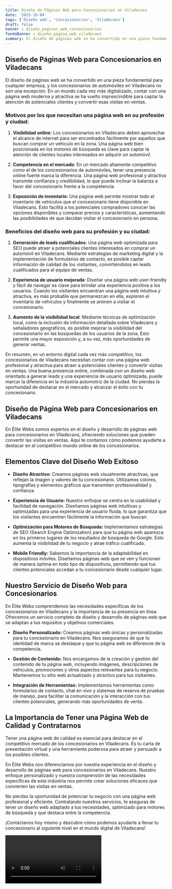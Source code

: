 ```yaml
---
title: Diseño de Páginas Web para Concesionarios en Viladecans
date: '2023-10-04'
tags: ['Diseño web', 'Concesionarios', 'Viladecans']
draft: false
banner : diseño_paginas_web_concesionarios
fondoBanner : diseño_pagina_web_viladecans
summary: El diseño de páginas web se ha convertido en una pieza fundamental para cualquier empresa, y los concesionarios de automóviles en Viladecans no son una excepción. En un mundo cada vez más digitalizado, contar con una página web moderna y atractiva se ha vuelto imprescindible para captar la atención de potenciales clientes y convertir esas visitas en ventas.
---
```


## Diseño de Páginas Web para Concesionarios en Viladecans

El diseño de páginas web se ha convertido en una pieza fundamental para cualquier empresa, y los concesionarios de automóviles en Viladecans no son una excepción. En un mundo cada vez más digitalizado, contar con una página web moderna y atractiva se ha vuelto imprescindible para captar la atención de potenciales clientes y convertir esas visitas en ventas.

### Motivos por los que necesitan una página web en su profesión y ciudad:

1. **Visibilidad online**: Los concesionarios en Viladecans deben aprovechar el alcance de internet para ser encontrados fácilmente por aquellos que buscan comprar un vehículo en la zona. Una página web bien posicionada en los motores de búsqueda es clave para captar la atención de clientes locales interesados en adquirir un automóvil.

2. **Competencia en el mercado**: En un mercado altamente competitivo como el de los concesionarios de automóviles, tener una presencia online fuerte marca la diferencia. Una página web profesional y atractiva transmite confianza y credibilidad, lo que puede inclinar la balanza a favor del concesionario frente a la competencia.

3. **Exposición de inventario**: Una página web permite mostrar todo el inventario de vehículos que el concesionario tiene disponible en Viladecans. Esto facilita a los potenciales compradores conocer las opciones disponibles y comparar precios y características, aumentando las posibilidades de que decidan visitar el concesionario en persona.

### Beneficios del diseño web para su profesión y su ciudad:

1. **Generación de leads cualificados**: Una página web optimizada para SEO puede atraer a potenciales clientes interesados en comprar un automóvil en Viladecans. Mediante estrategias de marketing digital y la implementación de formularios de contacto, es posible captar información de calidad de los visitantes, convirtiéndolos en leads cualificados para el equipo de ventas.

2. **Experiencia de usuario mejorada**: Diseñar una página web user-friendly y fácil de navegar es clave para brindar una experiencia positiva a los usuarios. Cuando los visitantes encuentran una página web intuitiva y atractiva, es más probable que permanezcan en ella, exploren el inventario de vehículos y finalmente se animen a visitar el concesionario.

3. **Aumento de la visibilidad local**: Mediante técnicas de optimización local, como la inclusión de información detallada sobre Viladecans y señaladores geográficos, es posible mejorar la visibilidad del concesionario en las búsquedas de los usuarios de la zona. Esto permite una mayor exposición y, a su vez, más oportunidades de generar ventas.

En resumen, en un entorno digital cada vez más competitivo, los concesionarios de Viladecans necesitan contar con una página web profesional y atractiva para atraer a potenciales clientes y convertir visitas en ventas. Una buena presencia online, combinada con un diseño web orientado a generar leads y una experiencia de usuario optimizada, puede marcar la diferencia en la industria automotriz de la ciudad. No pierdas la oportunidad de destacar en el mercado y alcanzar el éxito con tu concesionario.

<GifSeo />

<Cta />

## Diseño de Página Web para Concesionarios en Viladecans

En Élite Webs somos expertos en el diseño y desarrollo de páginas web para concesionarios en Viladecans, ofreciendo soluciones que pueden convertir las visitas en ventas. Aquí te contamos cómo podemos ayudarte a destacar en el competitivo mundo online de los concesionarios.

## Elementos Clave del Diseño Web Exitoso

- **Diseño Atractivo:** Creamos páginas web visualmente atractivas, que reflejan la imagen y valores de tu concesionario. Utilizamos colores, tipografías y elementos gráficos que transmiten profesionalidad y confianza.

- **Experiencia de Usuario:** Nuestro enfoque se centra en la usabilidad y facilidad de navegación. Diseñamos páginas web intuitivas y optimizadas para una experiencia de usuario fluida, lo que garantiza que los visitantes encuentren fácilmente la información que buscan.

- **Optimización para Motores de Búsqueda:** Implementamos estrategias de SEO (Search Engine Optimization) para que tu página web aparezca en los primeros lugares de los resultados de búsqueda de Google. Esto aumenta la visibilidad de tu negocio y atrae tráfico cualificado.

- **Mobile Friendly:** Sabemos la importancia de la adaptabilidad en dispositivos móviles. Diseñamos páginas web que se ven y funcionan de manera óptima en todo tipo de dispositivos, permitiendo que tus clientes potenciales accedan a tu concesionario desde cualquier lugar.

## Nuestro Servicio de Diseño Web para Concesionarios

En Élite Webs comprendemos las necesidades específicas de los concesionarios en Viladecans y la importancia de su presencia en línea. Ofrecemos un servicio completo de diseño y desarrollo de páginas web que se adaptan a tus requisitos y objetivos comerciales.

- **Diseño Personalizado:** Creamos páginas web únicas y personalizadas para tu concesionario en Viladecans. Nos aseguramos de que tu identidad de marca se destaque y que tu página web se diferencie de la competencia.

- **Gestión de Contenido:** Nos encargamos de la creación y gestión del contenido de tu página web, incluyendo imágenes, descripciones de vehículos, promociones y otros aspectos relevantes para tu negocio. Mantenemos tu sitio web actualizado y atractivo para tus visitantes.

- **Integración de Herramientas:** Implementamos herramientas como formularios de contacto, chat en vivo y sistemas de reserva de pruebas de manejo, para facilitar la comunicación y la interacción con tus clientes potenciales, generando más oportunidades de venta.

## La Importancia de Tener una Página Web de Calidad y Contratarnos

Tener una página web de calidad es esencial para destacar en el competitivo mercado de los concesionarios en Viladecans. Es tu carta de presentación virtual y una herramienta poderosa para atraer y persuadir a los posibles clientes.

En Élite Webs nos diferenciamos por nuestra experiencia en el diseño y desarrollo de páginas web para concesionarios en Viladecans. Nuestro enfoque personalizado y nuestra comprensión de las necesidades específicas de esta industria nos permite crear soluciones eficaces que convierten las visitas en ventas.

No pierdas la oportunidad de potenciar tu negocio con una página web profesional y eficiente. Contratando nuestros servicios, te aseguras de tener un diseño web adaptado a tus necesidades, optimizado para motores de búsqueda y que destaca entre la competencia.

¡Contáctanos hoy mismo y descubre cómo podemos ayudarte a llevar tu concesionario al siguiente nivel en el mundo digital de Viladecans!

<Video />

<CtaBot job='Concesionarios' city='Viladecans'/>

<Gmaps query='Viladecans+españa+maps' />